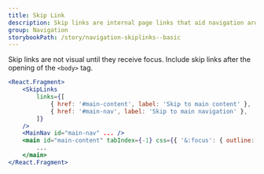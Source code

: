 ```yaml
---
title: Skip Link
description: Skip links are internal page links that aid navigation around a page. They are detected by screen readers and help users quickly jump to and over content on the page.
group: Navigation
storybookPath: /story/navigation-skiplinks--basic
---
```


Skip links are not visual until they receive focus. Include skip links after the opening of the `<body>` tag.

```jsx
<React.Fragment>
	<SkipLinks
		links={[
			{ href: '#main-content', label: 'Skip to main content' },
			{ href: '#main-nav', label: 'Skip to main navigation' },
		]}
	/>
	<MainNav id="main-nav" ... />
	<main id="main-content" tabIndex={-1} css={{ '&:focus': { outline: 'none' } }}>
		...
	</main>
</React.Fragment>
```
